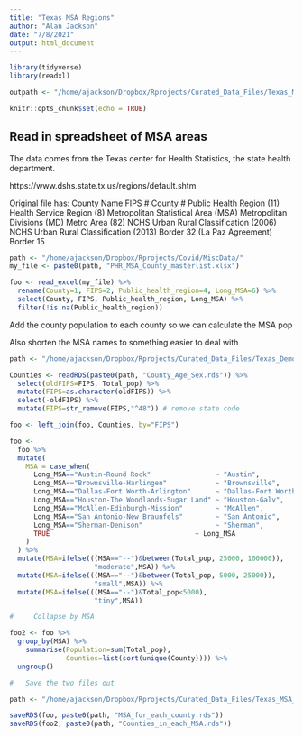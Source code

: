```yaml
---
title: "Texas MSA Regions"
author: "Alan Jackson"
date: "7/8/2021"
output: html_document
---
```


```r
library(tidyverse)
library(readxl)

outpath <- "/home/ajackson/Dropbox/Rprojects/Curated_Data_Files/Texas_MSA_Areas/"

knitr::opts_chunk$set(echo = TRUE)
```

##    Read in spreadsheet of MSA areas

The data comes from the Texas center for Health Statistics, the state
health department.

https://www.dshs.state.tx.us/regions/default.shtm

Original file has:
 County Name 	FIPS #	 County # 	Public Health Region (11)	Health Service Region (8)	Metropolitan Statistical Area (MSA)	Metropolitan Divisions (MD)	Metro Area (82)	NCHS Urban Rural Classification (2006)	NCHS Urban Rural Classification (2013)	Border 32 (La Paz Agreement)	Border 15


```r

path <- "/home/ajackson/Dropbox/Rprojects/Covid/MiscData/"
my_file <- paste0(path, "PHR_MSA_County_masterlist.xlsx")

foo <- read_excel(my_file) %>% 
  rename(County=1, FIPS=2, Public_health_region=4, Long_MSA=6) %>% 
  select(County, FIPS, Public_health_region, Long_MSA) %>% 
  filter(!is.na(Public_health_region))

```

Add the county population to each county so we can calculate the MSA pop

Also shorten the MSA names to something easier to deal with

```r

path <- "/home/ajackson/Dropbox/Rprojects/Curated_Data_Files/Texas_Demographics/"

Counties <- readRDS(paste0(path, "County_Age_Sex.rds")) %>% 
  select(oldFIPS=FIPS, Total_pop) %>% 
  mutate(FIPS=as.character(oldFIPS)) %>% 
  select(-oldFIPS) %>% 
  mutate(FIPS=str_remove(FIPS,"^48")) # remove state code

foo <- left_join(foo, Counties, by="FIPS")

foo <-
  foo %>%
  mutate(
    MSA = case_when(
      Long_MSA=="Austin-Round Rock"                ~ "Austin",
      Long_MSA=="Brownsville-Harlingen"            ~ "Brownsville",
      Long_MSA=="Dallas-Fort Worth-Arlington"      ~ "Dallas-Fort Worth",
      Long_MSA=="Houston-The Woodlands-Sugar Land" ~ "Houston-Galv",
      Long_MSA=="McAllen-Edinburgh-Mission"        ~ "McAllen",
      Long_MSA=="San Antonio-New Braunfels"        ~ "San Antonio",
      Long_MSA=="Sherman-Denison"                  ~ "Sherman",
      TRUE                                    ~ Long_MSA
    )
  ) %>% 
  mutate(MSA=ifelse(((MSA=="--")&between(Total_pop, 25000, 100000)),
                     "moderate",MSA)) %>% 
  mutate(MSA=ifelse(((MSA=="--")&between(Total_pop, 5000, 25000)),
                     "small",MSA)) %>% 
  mutate(MSA=ifelse(((MSA=="--")&Total_pop<5000),
                     "tiny",MSA)) 

#     Collapse by MSA

foo2 <- foo %>% 
  group_by(MSA) %>% 
    summarise(Population=sum(Total_pop), 
              Counties=list(sort(unique(County)))) %>% 
  ungroup()

#   Save the two files out

path <- "/home/ajackson/Dropbox/Rprojects/Curated_Data_Files/Texas_MSA_Areas/"

saveRDS(foo, paste0(path, "MSA_for_each_county.rds"))
saveRDS(foo2, paste0(path, "Counties_in_each_MSA.rds"))

```


